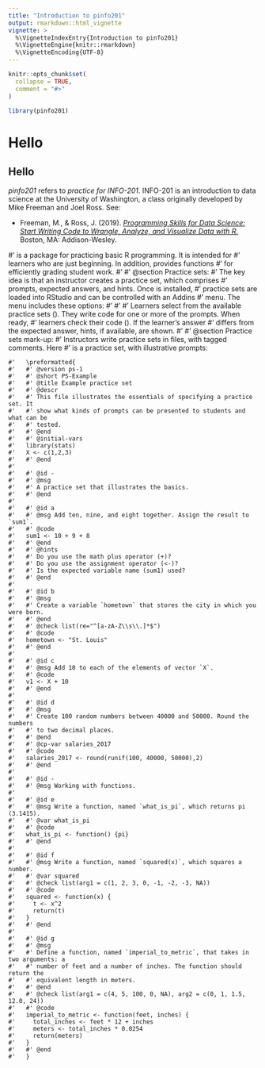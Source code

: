 ```yaml
---
title: "Introduction to pinfo201"
output: rmarkdown::html_vignette
vignette: >
  %\VignetteIndexEntry{Introduction to pinfo201}
  %\VignetteEngine{knitr::rmarkdown}
  %\VignetteEncoding{UTF-8}
---
```


```r
knitr::opts_chunk$set(
  collapse = TRUE,
  comment = "#>"
)
```

```r
library(pinfo201)
```

# Hello 

## Hello 
_pinfo201_ refers to _practice for INFO-201_. INFO-201 is an
introduction to data science at the University of Washington, a class originally
developed by Mike Freeman and Joel Ross. See:

* Freeman, M., & Ross, J. (2019). _[Programming Skills for Data Science: Start Writing Code to Wrangle, Analyze, and Visualize Data with R.](https://github.com/programming-for-data-science)_ Boston, MA: Addison-Wesley.



#' \code{pinfo201} is a package for practicing basic R programming. It is intended for
#' learners who are just beginning. In addition, \code{pinfo201} provides functions
#' for efficiently grading student work.
#'
#' @section Practice sets:
#'   The key idea is that an instructor creates a practice set, which comprises
#'   prompts, expected answers, and hints. Once \code{pinfo201} is installed,
#'   practice sets are loaded into RStudio and can be controlled with an Addins
#'   menu. The \code{pinfo201} menu includes these options:
#'   \itemize{
#'   \item 1. Begin Practice
#'   \item 2. Check Answers
#'   \item 3. Show Prompts
#'   \item 4. Show Answers}
#'
#'   Learners select from the available practice sets (\code{1. Begin
#'   Practice}). They write code for one or more of the prompts. When ready,
#'   learners check their code (\code{2. Check Answers}). If the learner's answer
#'   differs from the expected answer, hints, if available, are shown.
#'
#' @section Practice sets mark-up:
#'   Instructors write practice sets in \code{.R} files, with tagged comments. Here
#'   is a practice set, with illustrative prompts:

```
#'   \preformatted{
#'   #' @version ps-1
#'   #' @short PS-Example
#'   #' @title Example practice set
#'   #' @descr
#'   #' This file illustrates the essentials of specifying a practice set. It
#'   #' show what kinds of prompts can be presented to students and what can be
#'   #' tested.
#'   #' @end
#'   #' @initial-vars
#'   library(stats)
#'   X <- c(1,2,3)
#'   #' @end
#'
#'   #' @id -
#'   #' @msg
#'   #' A practice set that illustrates the basics.
#'   #' @end
#'
#'   #' @id a
#'   #' @msg Add ten, nine, and eight together. Assign the result to `sum1`.
#'   #' @code
#'   sum1 <- 10 + 9 + 8
#'   #' @end
#'   #' @hints
#'   #' Do you use the math plus operator (+)?
#'   #' Do you use the assignment operator (<-)?
#'   #' Is the expected variable name (sum1) used?
#'   #' @end
#'
#'   #' @id b
#'   #' @msg
#'   #' Create a variable `hometown` that stores the city in which you were born.
#'   #' @end
#'   #' @check list(re="^[a-zA-Z\\s\\.]*$")
#'   #' @code
#'   hometown <- "St. Louis"
#'   #' @end
#'
#'   #' @id c
#'   #' @msg Add 10 to each of the elements of vector `X`.
#'   #' @code
#'   v1 <- X + 10
#'   #' @end
#'
#'   #' @id d
#'   #' @msg
#'   #' Create 100 random numbers between 40000 and 50000. Round the numbers
#'   #' to two decimal places.
#'   #' @end
#'   #' @cp-var salaries_2017
#'   #' @code
#'   salaries_2017 <- round(runif(100, 40000, 50000),2)
#'   #' @end
#'
#'   #' @id -
#'   #' @msg Working with functions.
#'
#'   #' @id e
#'   #' @msg Write a function, named `what_is_pi`, which returns pi (3.1415).
#'   #' @var what_is_pi
#'   #' @code
#'   what_is_pi <- function() {pi}
#'   #' @end
#'
#'   #' @id f
#'   #' @msg Write a function, named `squared(x)`, which squares a number.
#'   #' @var squared
#'   #' @check list(arg1 = c(1, 2, 3, 0, -1, -2, -3, NA))
#'   #' @code
#'   squared <- function(x) {
#'     t <- x^2
#'     return(t)
#'   }
#'   #' @end
#'
#'   #' @id g
#'   #' @msg
#'   #' Define a function, named `imperial_to_metric`, that takes in two arguments: a
#'   #' number of feet and a number of inches. The function should return the
#'   #' equivalent length in meters.
#'   #' @end
#'   #' @check list(arg1 = c(4, 5, 100, 0, NA), arg2 = c(0, 1, 1.5, 12.0, 24))
#'   #' @code
#'   imperial_to_metric <- function(feet, inches) {
#'     total_inches <- feet * 12 + inches
#'     meters <- total_inches * 0.0254
#'     return(meters)
#'   }
#'   #' @end
#'   }
```
